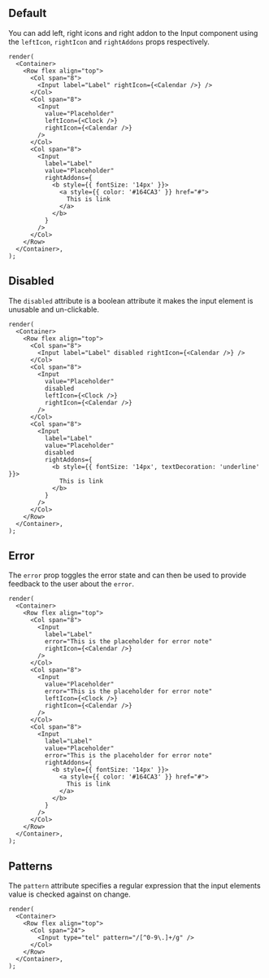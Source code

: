 
## Default

You can add left, right icons and right addon to the Input component using the `leftIcon`, `rightIcon` and `rightAddons` props respectively.

```tsx live
render(
  <Container>
    <Row flex align="top">
      <Col span="8">
        <Input label="Label" rightIcon={<Calendar />} />
      </Col>
      <Col span="8">
        <Input
          value="Placeholder"
          leftIcon={<Clock />}
          rightIcon={<Calendar />}
        />
      </Col>
      <Col span="8">
        <Input
          label="Label"
          value="Placeholder"
          rightAddons={
            <b style={{ fontSize: '14px' }}>
              <a style={{ color: '#164CA3' }} href="#">
                This is link
              </a>
            </b>
          }
        />
      </Col>
    </Row>
  </Container>,
);
```

## Disabled

The `disabled` attribute is a boolean attribute it makes the input element is unusable and un-clickable.

```tsx live
render(
  <Container>
    <Row flex align="top">
      <Col span="8">
        <Input label="Label" disabled rightIcon={<Calendar />} />
      </Col>
      <Col span="8">
        <Input
          value="Placeholder"
          disabled
          leftIcon={<Clock />}
          rightIcon={<Calendar />}
        />
      </Col>
      <Col span="8">
        <Input
          label="Label"
          value="Placeholder"
          disabled
          rightAddons={
            <b style={{ fontSize: '14px', textDecoration: 'underline' }}>
              This is link
            </b>
          }
        />
      </Col>
    </Row>
  </Container>,
);
```

## Error

The `error` prop toggles the error state and can then be used to provide feedback to the user about the `error`.

```tsx live
render(
  <Container>
    <Row flex align="top">
      <Col span="8">
        <Input
          label="Label"
          error="This is the placeholder for error note"
          rightIcon={<Calendar />}
        />
      </Col>
      <Col span="8">
        <Input
          value="Placeholder"
          error="This is the placeholder for error note"
          leftIcon={<Clock />}
          rightIcon={<Calendar />}
        />
      </Col>
      <Col span="8">
        <Input
          label="Label"
          value="Placeholder"
          error="This is the placeholder for error note"
          rightAddons={
            <b style={{ fontSize: '14px' }}>
              <a style={{ color: '#164CA3' }} href="#">
                This is link
              </a>
            </b>
          }
        />
      </Col>
    </Row>
  </Container>,
);
```

## Patterns

The `pattern` attribute specifies a regular expression that the input elements value is checked against on change.

```tsx live
render(
  <Container>
    <Row flex align="top">
      <Col span="24">
        <Input type="tel" pattern="/[^0-9\.]+/g" />
      </Col>
    </Row>
  </Container>,
);
```
